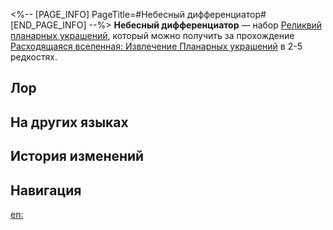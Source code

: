 <%-- [PAGE_INFO]
PageTitle=#Небесный дифференциатор#
[END_PAGE_INFO] --%>
{{Набор Реликвий Инфобокс
|id           = 83054
|Изображение  = Предмет Небесный дифференциатор.png
|Тип          = Планарное украшение
|2пБонус      = Повышает крит. урон владельца на 16%. Если крит. урон владельца выше или равен 120%, то в начале боя крит. шанс владельца повышается на 60% до конца его первой атаки.
|Сфера        = Механическое солнце Скрюллума
|Вязь         = Кольцевая система Скрюллума
|Редкость     = 2345
|Источник2.1  = [[Расходящаяся вселенная: Извлечение Планарных украшений]]
|Источник3.1  = [[Расходящаяся вселенная: Извлечение Планарных украшений]]
|Источник4.1  = [[Расходящаяся вселенная: Извлечение Планарных украшений]]
|Источник5.1  = [[Расходящаяся вселенная: Извлечение Планарных украшений]]
|Источник5.2  = [[Синтез реликвий]]
|Свойство1    = 
|Свойство2    = 
|Свойство3    = 
}}
'''Небесный дифференциатор''' — набор [[Реликвии|Реликвий]] [[:Категория:Планарные украшения|планарных украшений]], который можно получить за прохождение [[Расходящаяся вселенная: Извлечение Планарных украшений]] в 2-5{{Иконка/Звёзды|1}} редкостях.

==Лор==
{{Реликвия Лор|Небесный дифференциатор}}

==На других языках==
{{На других языках
|en   = Celestial Differentiator
|zhs  = 星体差分机
|zht  = 星體差分機
|ja   = 天体階差機関
|ko   = 천체 차분기관
|es   = Diferenciador celestial
|fr   = Différenciateur céleste
|ru   = Небесный дифференциатор
|th   = Celestial Differentiator
|vi   = Máy Sai Lệch Hành Tinh
|de   = Himmlischer Differenziator
|id   = Celestial Differentiator
|pt   = Diferenciador Celestial
}}

==История изменений==
{{История изменений|3.5}}

==Навигация==
{{Наборы реликвий Навбокс}}

[[en:]]